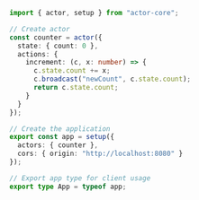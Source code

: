 ```typescript src/app.ts
import { actor, setup } from "actor-core";

// Create actor
const counter = actor({
  state: { count: 0 },
  actions: {
    increment: (c, x: number) => {
      c.state.count += x;
      c.broadcast("newCount", c.state.count);
      return c.state.count;
    }
  }
});

// Create the application
export const app = setup({
  actors: { counter },
  cors: { origin: "http://localhost:8080" }
});

// Export app type for client usage
export type App = typeof app;
```

